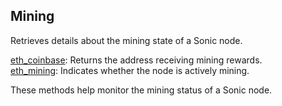 

## Mining

Retrieves details about the mining state of a Sonic node.

[eth_coinbase](/sonic-api/mining/eth_coinbase): Returns the address receiving mining rewards. \
[eth_mining](/sonic-api/mining/eth_mining): Indicates whether the node is actively mining.

These methods help monitor the mining status of a Sonic node.


<Space h={16} />
<GetStarted />
